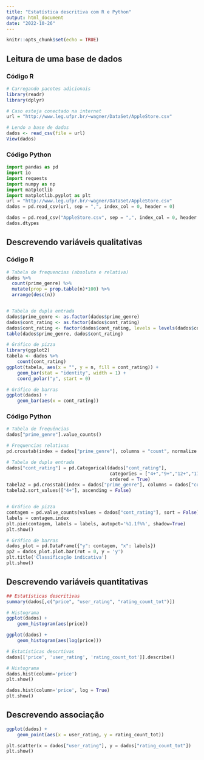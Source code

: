 ```yaml
---
title: "Estatística descritiva com R e Python"
output: html_document
date: "2022-10-26"
---
```


```r
knitr::opts_chunk$set(echo = TRUE)
```

## Leitura de uma base de dados

### Código R

```r
# Carregando pacotes adicionais
library(readr)
library(dplyr)

# Caso esteja conectado na internet
url = "http://www.leg.ufpr.br/~wagner/DataSet/AppleStore.csv" 

# Lendo a base de dados
dados <- read_csv(file = url)
View(dados)

```

### Código Python

```python
import pandas as pd
import io
import requests
import numpy as np
import matplotlib
import matplotlib.pyplot as plt
url = "http://www.leg.ufpr.br/~wagner/DataSet/AppleStore.csv" 
dados = pd.read_csv(url, sep = ",", index_col = 0, header = 0)

dados = pd.read_csv("AppleStore.csv", sep = ",", index_col = 0, header = 0)
dados.dtypes
```

## Descrevendo variáveis qualitativas

### Código R

```r
# Tabela de frequencias (absoluta e relativa)
dados %>%
  count(prime_genre) %>%
  mutate(prop = prop.table(n)*100) %>%
  arrange(desc(n))


# Tabela de dupla entrada
dados$prime_genre <- as.factor(dados$prime_genre)
dados$cont_rating <- as.factor(dados$cont_rating)
dados$cont_rating <- factor(dados$cont_rating, levels = levels(dados$cont_rating)[c(3,4,1,2)])
table(dados$prime_genre, dados$cont_rating)

# Gráfico de pizza
library(ggplot2)
tabela <- dados %>%
    count(cont_rating)
ggplot(tabela, aes(x = "", y = n, fill = cont_rating)) +
    geom_bar(stat = "identity", width = 1) + 
    coord_polar("y", start = 0)

# Gráfico de barras
ggplot(dados) +
    geom_bar(aes(x = cont_rating))
```

### Código Python

```python
# Tabela de frequências
dados["prime_genre"].value_counts()

# Frequencias relativas
pd.crosstab(index = dados["prime_genre"], columns = "count", normalize = 'all')*100

# Tabela de dupla entrada
dados["cont_rating"] = pd.Categorical(dados["cont_rating"], 
                                      categories = ["4+","9+","12+","17+"], 
                                      ordered = True)
tabela2 = pd.crosstab(index = dados["prime_genre"], columns = dados["cont_rating"])
tabela2.sort_values(["4+"], ascending = False)


# Gráfico de pizza
contagem = pd.value_counts(values = dados["cont_rating"], sort = False)
labels = contagem.index
plt.pie(contagem, labels = labels, autopct='%1.1f%%', shadow=True)
plt.show()

# Gráfico de barras
dados_plot = pd.DataFrame({"y": contagem, "x": labels})
pp2 = dados_plot.plot.bar(rot = 0, y = 'y')
plt.title('Classificação indicativa')
plt.show()
```

## Descrevendo variáveis quantitativas

```r
## Estatísticas descritivas
summary(dados[,c("price", "user_rating", "rating_count_tot")])

# Histograma
ggplot(dados) +
    geom_histogram(aes(price))

ggplot(dados) +
    geom_histogram(aes(log(price)))

```


```python
# Estatísticas descrtivas
dados[['price', 'user_rating', 'rating_count_tot']].describe()

# Histograma
dados.hist(column='price')
plt.show()

dados.hist(column='price', log = True)
plt.show()
```


## Descrevendo associação


```r
ggplot(dados) +
    geom_point(aes(x = user_rating, y = rating_count_tot))
```


```python
plt.scatter(x = dados["user_rating"], y = dados["rating_count_tot"])
plt.show()

```



